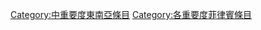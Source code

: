 {{Emptycat}}
{{Articles by Importance|project=東南亞|task_force=yes|parent=東南亞|tf_link=菲律賓任務組|topic=菲律賓|format=toc}}

[[Category:中重要度東南亞條目|Category:中重要度東南亞條目]]
[[Category:各重要度菲律賓條目‎|Category:各重要度菲律賓條目‎]]
